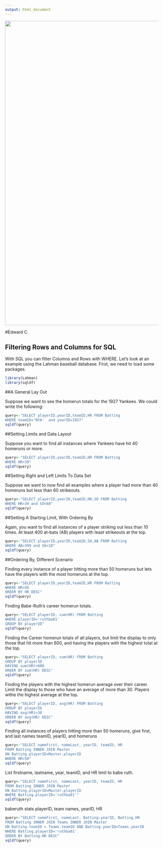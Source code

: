 ```yaml
---
output: html_document
---
```


<img src="sql1.png" width="1000">

#Edward C.

## Filtering Rows and Columns for SQL

With SQL you can filter Columns and Rows with WHERE. Let's look at an example using the Lahman baseball database. First, we need to load some packages. 

```r
library(Lahman)
library(sqldf)
```

##A General Lay Out

Suppose we want to see the homerun totals for the 1927 Yankees. We could write the following:

```r
query<-"SELECT playerID,yearID,teamID,HR FROM Batting 
WHERE teamID='NYA'  and yearID=1927"
sqldf(query)
```

##Setting Limits and Data Layout

Suppose you want to find all instances where Yankees have hit 40 homeruns or more.

```r
query<-"SELECT playerID,yearID,teamID,HR FROM Batting
WHERE HR>39"
sqldf(query)
```

##Setting Right and Left Limits To Data Set

Suppose we want to now find all examples where a player had more than 40 homeruns but less than 60 strikeouts.

```r
query<-"SELECT playerID,yearID,teamID,HR,SO FROM Batting
WHERE HR>39 and SO<60"
sqldf(query)
```

##Setting A Starting Limit, With Ordering By

Again, you want to find all instances of a player striking out less than 10 times. At least 400 at-bats (AB) players with least strikeouts at the top.

```r
query<-"SELECT playerID,yearID,teamID,SO,AB FROM Batting
WHERE AB>399 and SO<10"
sqldf(query)
```

##Ordering By, Different Scenario

Finding every instance of a player hitting more than 50 homeruns but lets have the players with the most homeruns at the top.

```r
query<-"SELECT playerID,yearID,teamID,HR FROM Batting
WHERE HR>50
ORDER BY HR DESC"
sqldf(query)
```

Finding Babe-Ruth's career homerun totals.

```r
query<-"SELECT playerID, sum(HR) FROM Batting
WHERE playerID='ruthba01'
GROUP BY playerID"
sqldf(query)
```

Finding the Career homerun totals of all players, but limit the display to only those that hit more than 600, and having the players with the highest total at the top.

```r
query<-"SELECT playerID, sum(HR) FROM Batting
GROUP BY playerID
HAVING sum(HR)>600
ORDER BY sum(HR) DESC"
sqldf(query)
```

Finding the players with the highest homerun average over their career. Limit the display to those who have an average of more than 30. Players withe the highest average at the top.

```r
query<-"SELECT playerID, avg(HR) FROM Batting
GROUP BY playerID 
HAVING avg(HR)>30
ORDER BY avg(HR) DESC"
sqldf(query)
```

Finding all instances of players hitting more than 50 homeruns, give first, and last names teamID, yearID, and homeruns


```r
query<-"SELECT nameFirst, nameLast, yearID, teamID, HR
FROM Batting INNER JOIN Master
ON Batting.playerID=Master.playerID
WHERE HR>50"
sqldf(query)
```
List firstname, lastname, year, teamID, and HR limit to babe ruth.

```r
query<-"SELECT nameFirst, nameLast, yearID, teamID, HR 
FROM Batting INNER JOIN Master
ON Batting.playerID=Master.playerID
WHERE Batting.playerID='ruthba01'"
sqldf(query)
```

baberuth stats playerID, team names, yearID, HR

```r
query<-"SELECT nameFirst, nameLast, Batting.yearID, Batting.HR
FROM Batting INNER JOIN Teams INNER JOIN Master
ON Batting.teamID = Teams.teamID AND Batting.yearID=Teams.yearID
WHERE Batting.playerID='ruthba01'
ORDER BY Batting.HR DESC"
sqldf(query)
```

